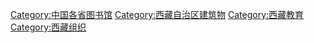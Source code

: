 [[Category:中国各省图书馆|Category:中国各省图书馆]]
[[Category:西藏自治区建筑物|Category:西藏自治区建筑物]]
[[Category:西藏教育|Category:西藏教育]]
[[Category:西藏组织|Category:西藏组织]]